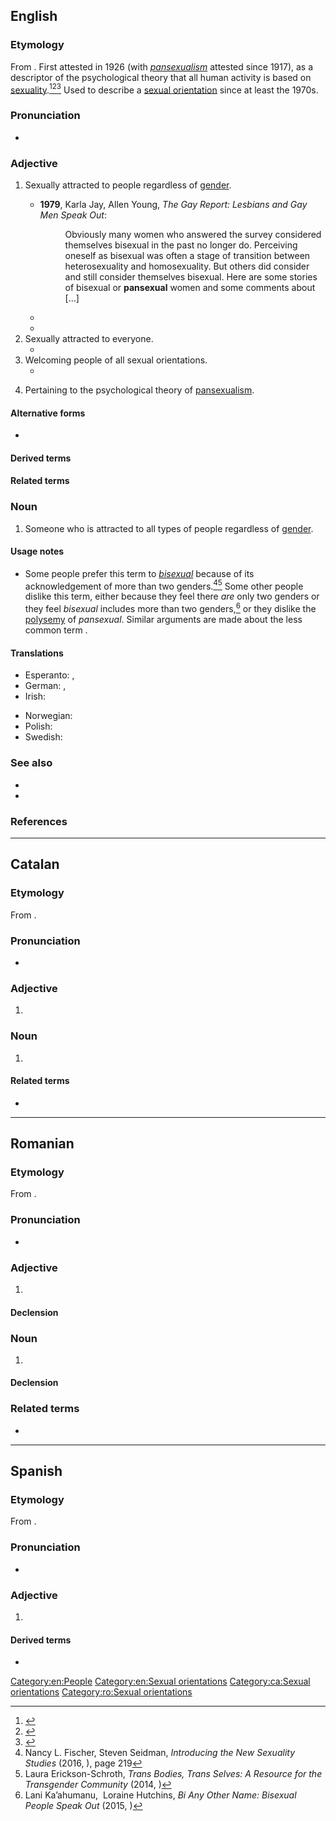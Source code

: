 {{also|pan-sexual}}
==English==

===Etymology===
From {{af|en|pan-|-sexual}}. First attested in 1926 (with ''[[pansexualism]]'' attested since 1917), as a descriptor of the psychological theory that all human activity is based on [[sexuality]].<ref>{{R:Etymonline}}</ref><ref>{{R:Dictionary.com}}</ref><ref>{{R:MWO}}</ref> Used to describe a [[sexual orientation]] since at least the 1970s.<!--see citations page-->

===Pronunciation===
* {{a|GenAm}} {{IPA|/pænˈsɛkʃuəl/|lang=en}}

===Adjective===
{{en-adj|-}}

# Sexually attracted to people regardless of [[gender]].
#: {{cot|en|heterosexual|homosexual}}
#* '''1979''', Karla Jay, ‎Allen Young, ''The Gay Report: Lesbians and Gay Men Speak Out'':
#*: Obviously many women who answered the survey considered themselves bisexual in the past no longer do. Perceiving oneself as bisexual was often a stage of transition between heterosexuality and homosexuality. But others did consider and still consider themselves bisexual. Here are some stories of bisexual or '''pansexual''' women and some comments about [...]
#* {{quote-journal|lang=en|1995<!--|October 11-->|Owen McNally|The Vigor, Venom and Wit of Gore Vidal|Hartford Courant|page=E1|url=http://pqasb.pqarchiver.com/courant/access/22919641.html?dids=22919641:22919641&FMT=ABS|passage=As a writer/sexologist, he argues that people are neither homosexual nor heterosexual but '''pansexual'''.}}
#* {{quote-journal|lang=en|1999<!--|November-->|Steven Drukman|Cumming Attraction|Out|page=82|url=https://books.google.com/books?id=PWIEAAAAMBAJ&pg=PA82&lpg=PA82&dq=alan+cumming+pansexual|passage=CUMMING: Bisexual, I suppose... No, '''pansexual'''. Some bloke in a newspaper called me a "frolicky '''pansexual''' sex symbol for the new millennium." I thought that was fabulous.}}
# Sexually attracted to everyone.
#* {{quote-book|lang=en|2004|John Leland|Hip: The History|url=http://books.google.com/books?id=oxzubo1GS7oC|isbn=0060528176|page=50|passage=To the end he denied that he was homosexual; his writings are '''pansexual''', finding carnal ripeness in the soul, in nature, as well as in men and women.}}
# Welcoming people of all sexual orientations.
#* {{quote-book|lang=en|1998|Dossie Easton & Catherine A. Liszt|The Ethical Slut|url=http://books.google.com/books?id=I0OwAAAAIAAJ|isbn=1890159018|page=262
|passage=We like to attend '''pansexual''' group sex parties, which means that attendees may identify as gay or lesbian or bisexual or hetero or transgendered, but are generally comfortable and happy to play side-by-side with people whose desires may be entirely different than their own.}}
# {{lb|en|psychology}} Pertaining to the psychological theory of [[pansexualism]].

====Alternative forms====
* {{alter|en|pan-sexual}}

====Derived terms====
{{der2|en
|pansexuality
|pansexually}}

====Related terms====
{{rel4|en
|[[pansexualism]], [[pansexualist]]
|[[pansexualize]], [[pansexualization]]
|panromantic
|pan-curious}}

===Noun===
{{en-noun}}

# Someone who is attracted to all types of people regardless of [[gender]].

====Usage notes====
* Some people<!--, especially [[transgender]] and [[non-binary]] people and people who are [[attract]]ed to them,--> prefer this term to ''[[bisexual]]'' because of its acknowledgement of more than two genders.<ref>Nancy L. Fischer, Steven Seidman, ''Introducing the New Sexuality Studies'' (2016, {{ISBN|1317449185}}), page 219</ref><ref>Laura Erickson-Schroth, ''Trans Bodies, Trans Selves: A Resource for the Transgender Community'' (2014, {{ISBN|0199325367}})</ref> Some other people dislike this term, either because they feel there ''are'' only two genders or they feel ''bisexual'' includes more than two genders,<ref>Lani Ka’ahumanu, ‎ Loraine Hutchins, ''Bi Any Other Name: Bisexual People Speak Out'' (2015, {{ISBN|1626011982}})</ref> or they dislike the [[polysemy]] of ''pansexual''. Similar arguments are made about the less common term {{m|en|omnisexual}}.

====Translations====
{{trans-top|someone who is attracted to all genders}}
* Esperanto: {{t|eo|ĉiuseksema}}, {{t|eo|ajnseksema}}
* German: {{t+|de|pansexuell}}, {{t+|de|pan}}
* Irish: {{t|ga|ilghnéasach|m}}
{{trans-mid}}
* Norwegian: {{t|no|panseksuell}}
* Polish: {{t+|pl|panseksualny}}
* Swedish: {{t+|sv|pansexuell}}
{{trans-bottom}}

===See also===
* {{list:sexual orientations/en}}
* {{l|en|pangender}}

===References===
<references/>

[[Category:en:People]]
[[Category:en:Sexual orientations]]

----

==Catalan==

===Etymology===
From {{af|ca|pan-|sexual}}.

===Pronunciation===
* {{ca-IPA}}

===Adjective===
{{ca-adj|mf}}

# {{l|en|pansexual}}

===Noun===
{{ca-noun|mf}}

# {{l|en|pansexual}}

====Related terms====
* {{l|ca|pansexualitat}}

[[Category:ca:Sexual orientations]]

----

==Romanian==

===Etymology===
From {{bor|ro|en|pansexual}}.

===Pronunciation===
* {{IPA|ro|/ˌpan.sek.suˈal/}}

===Adjective===
{{ro-adj|4}}

# {{l|en|pansexual}}

====Declension====
{{ro-adj-4}}

===Noun===
{{ro-noun|m|pansexuali}}

# {{l|en|pansexual}}

====Declension====
{{ro-noun-m}}

===Related terms===
* {{l|ro|pansexualitate}}

[[Category:ro:Sexual orientations]]

----

==Spanish==

===Etymology===
From {{af|es|pan-|sexual}}.

===Pronunciation===
* {{es-IPA}}

===Adjective===
{{es-adj|pl=pansexuales}}

# {{l|en|pansexual}}

====Derived terms====
* {{l|es|pansexualidad}}